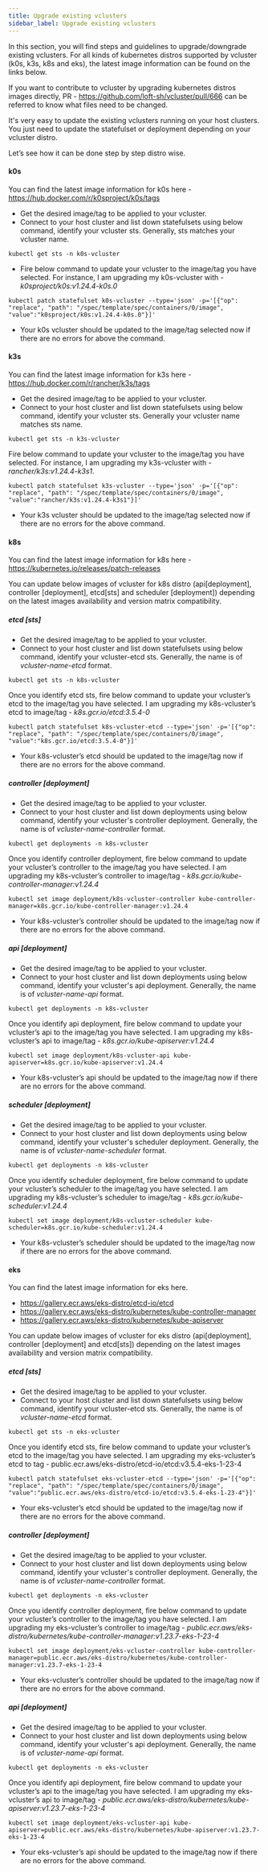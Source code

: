 ```yaml
---
title: Upgrade existing vclusters
sidebar_label: Upgrade existing vclusters
---
```


In this section, you will find steps and guidelines to upgrade/downgrade existing vclusters. For all kinds of kubernetes distros
supported by vcluster (k0s, k3s, k8s and eks), the latest image information can be found on the links below.

If you want to contribute to vcluster by upgrading kubernetes distros images directly, PR - https://github.com/loft-sh/vcluster/pull/666 can be referred to know what files need to be changed.

It's very easy to update the existing vclusters running on your host clusters. You just need to update the statefulset or deployment depending on your vcluster distro.

Let’s see how it can be done step by step distro wise.

#### k0s
You can find the latest image information for k0s here - https://hub.docker.com/r/k0sproject/k0s/tags
- Get the desired image/tag to be applied to your vcluster.
- Connect to your host cluster and list down statefulsets using below command, identify
your vcluster sts. Generally, sts matches your vcluster name.

```
kubectl get sts -n k0s-vcluster
```

- Fire below command to update your vcluster to the image/tag you have selected. For instance, I am upgrading my
k0s-vcluster with - *k0sproject/k0s:v1.24.4-k0s.0*

```
kubectl patch statefulset k0s-vcluster --type='json' -p='[{"op": "replace", "path": "/spec/template/spec/containers/0/image", "value":"k0sproject/k0s:v1.24.4-k0s.0"}]'
```

- Your k0s vcluster should be updated to the image/tag selected now if there are no errors for above the command.

#### k3s
You can find the latest image information for k3s here - https://hub.docker.com/r/rancher/k3s/tags

- Get the desired image/tag to be applied to your vcluster.
- Connect to your host cluster and list down statefulsets using below command, identify your vcluster sts. Generally your vcluster name matches sts name.

```
kubectl get sts -n k3s-vcluster
```

Fire below command to update your vcluster to the image/tag you have selected. For instance, I am upgrading my k3s-vcluster with -
*rancher/k3s:v1.24.4-k3s1*.

```
kubectl patch statefulset k3s-vcluster --type='json' -p='[{"op": "replace", "path": "/spec/template/spec/containers/0/image", "value":"rancher/k3s:v1.24.4-k3s1"}]'
```

- Your k3s vcluster should be updated to the image/tag selected now if there are no errors for the above command.

#### k8s
You can find the latest image information for k8s here - https://kubernetes.io/releases/patch-releases

You can update below images of vcluster for k8s distro (api[deployment], controller [deployment], etcd[sts] and scheduler [deployment]) depending on the latest images availability and version matrix compatibility.

##### etcd [sts]
- Get the desired image/tag to be applied to your vcluster.
- Connect to your host cluster and list down statefulsets using below command, identify your vcluster-etcd sts. Generally, the name is of *vcluster-name-etcd* format.

```
kubectl get sts -n k8s-vcluster
```

Once you identify etcd sts, fire below command to update your vcluster’s etcd to the image/tag you have selected. I am upgrading my k8s-vcluster’s etcd to image/tag - *k8s.gcr.io/etcd:3.5.4-0*

```
kubectl patch statefulset k8s-vcluster-etcd --type='json' -p='[{"op": "replace", "path": "/spec/template/spec/containers/0/image", "value":"k8s.gcr.io/etcd:3.5.4-0"}]'
```

- Your k8s-vcluster’s etcd should be updated to the image/tag now if there are no errors for the above command.

##### controller [deployment]
- Get the desired image/tag to be applied to your vcluster.
- Connect to your host cluster and list down deployments using below command, identify your vcluster's controller deployment. Generally, the name is of *vcluster-name-controller* format.

```
kubectl get deployments -n k8s-vcluster
```

Once you identify controller deployment, fire below command to update your vcluster’s controller to the image/tag you have selected. I am upgrading my k8s-vcluster’s controller to image/tag - *k8s.gcr.io/kube-controller-manager:v1.24.4*

```
kubectl set image deployment/k8s-vcluster-controller kube-controller-manager=k8s.gcr.io/kube-controller-manager:v1.24.4
```

- Your k8s-vcluster’s controller should be updated to the image/tag now if there are no errors for the above command.

##### api [deployment]
- Get the desired image/tag to be applied to your vcluster.
- Connect to your host cluster and list down deployments using below command, identify your vcluster's api deployment. Generally, the name is of *vcluster-name-api* format.

```
kubectl get deployments -n k8s-vcluster
```

Once you identify api deployment, fire below command to update your vcluster’s api to the image/tag you have selected. I am upgrading my k8s-vcluster’s api to image/tag - *k8s.gcr.io/kube-apiserver:v1.24.4*

```
kubectl set image deployment/k8s-vcluster-api kube-apiserver=k8s.gcr.io/kube-apiserver:v1.24.4
```

- Your k8s-vcluster’s api should be updated to the image/tag now if there are no errors for the above command.


##### scheduler [deployment]
- Get the desired image/tag to be applied to your vcluster.
- Connect to your host cluster and list down deployments using below command, identify your vcluster's scheduler deployment. Generally, the name is of *vcluster-name-scheduler* format.

```
kubectl get deployments -n k8s-vcluster
```

Once you identify scheduler deployment, fire below command to update your vcluster’s scheduler to the image/tag you have selected. I am upgrading my k8s-vcluster’s scheduler to image/tag - *k8s.gcr.io/kube-scheduler:v1.24.4*

```
kubectl set image deployment/k8s-vcluster-scheduler kube-scheduler=k8s.gcr.io/kube-scheduler:v1.24.4
```

- Your k8s-vcluster’s scheduler should be updated to the image/tag now if there are no errors for the above command.



#### eks
You can find the latest image information for eks here.
- https://gallery.ecr.aws/eks-distro/etcd-io/etcd
- https://gallery.ecr.aws/eks-distro/kubernetes/kube-controller-manager
- https://gallery.ecr.aws/eks-distro/kubernetes/kube-apiserver

You can update below images of vcluster for eks distro (api[deployment], controller [deployment] and etcd[sts]) depending on the latest images availability and version matrix compatibility.

##### etcd [sts]
- Get the desired image/tag to be applied to your vcluster.
- Connect to your host cluster and list down statefulsets using below command, identify your vcluster-etcd sts. Generally, the name is of *vcluster-name-etcd* format.

```
kubectl get sts -n eks-vcluster
```

Once you identify etcd sts, fire below command to update  your vcluster’s etcd to the image/tag you have selected. I am upgrading my eks-vcluster’s etcd to tag - public.ecr.aws/eks-distro/etcd-io/etcd:v3.5.4-eks-1-23-4

```
kubectl patch statefulset eks-vcluster-etcd --type='json' -p='[{"op": "replace", "path": "/spec/template/spec/containers/0/image", "value":"public.ecr.aws/eks-distro/etcd-io/etcd:v3.5.4-eks-1-23-4"}]'
```

- Your eks-vcluster’s etcd should be updated to the image/tag now if there are no errors for the above command.

##### controller [deployment]
- Get the desired image/tag to be applied to your vcluster.
- Connect to your host cluster and list down deployments using below command, identify your vcluster's controller deployment. Generally, the name is of *vcluster-name-controller* format.

```
kubectl get deployments -n eks-vcluster
```

Once you identify controller deployment, fire below command to update your vcluster’s controller to the image/tag you have selected. I am upgrading my eks-vcluster’s controller to image/tag - *public.ecr.aws/eks-distro/kubernetes/kube-controller-manager:v1.23.7-eks-1-23-4*

```
kubectl set image deployment/eks-vcluster-controller kube-controller-manager=public.ecr.aws/eks-distro/kubernetes/kube-controller-manager:v1.23.7-eks-1-23-4
```

- Your eks-vcluster’s controller should be updated to the image/tag now if there are no errors for the above command.

##### api [deployment]
- Get the desired image/tag to be applied to your vcluster.
- Connect to your host cluster and list down deployments using below command, identify your vcluster's api deployment. Generally, the name is of *vcluster-name-api* format.

```
kubectl get deployments -n eks-vcluster
```

Once you identify api deployment, fire below command to update your vcluster’s api to the image/tag you have selected. I am upgrading my eks-vcluster’s api to image/tag - *public.ecr.aws/eks-distro/kubernetes/kube-apiserver:v1.23.7-eks-1-23-4*

```
kubectl set image deployment/eks-vcluster-api kube-apiserver=public.ecr.aws/eks-distro/kubernetes/kube-apiserver:v1.23.7-eks-1-23-4
```

- Your eks-vcluster’s api should be updated to the image/tag now if there are no errors for the above command.

